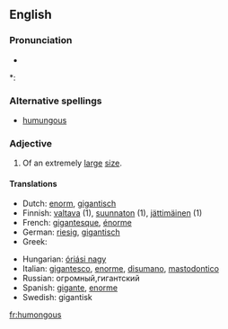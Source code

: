 ==English==

===Pronunciation===
* {{audio|en-us-humongous.ogg|Audio (US)}}

*: {{rhymes|ʌŋɡəs}}

===Alternative spellings===
* [[humungous]]

===Adjective===
{{en-adj}}

# {{slang}} Of an extremely [[large]] [[size]].

====Translations====
{{trans-top|extremely large}}
* Dutch: [[enorm]], [[gigantisch]]
* Finnish: [[valtava]] (1), [[suunnaton]] (1), [[jättimäinen]] (1)
* French: [[gigantesque]], [[énorme]]
* German: [[riesig]], [[gigantisch]]
* Greek: {{t|el|θεόρατος}}
{{trans-mid}}
* Hungarian: [[óriási nagy]]
* Italian: [[gigantesco]], [[enorme#Italian|enorme]], [[disumano]], [[mastodontico]]
* Russian: огромный,гигантский
* Spanish: [[gigante]], [[enorme#Spanish|enorme]]
* Swedish: gigantisk
{{trans-bottom}}

[[fr:humongous]]